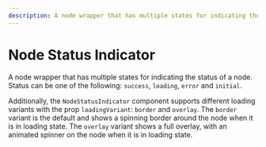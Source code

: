 ```yaml
---
description: A node wrapper that has multiple states for indicating the status of a node.
---
```



# Node Status Indicator

A node wrapper that has multiple states for indicating the status of a node. Status can be one of the following: `success`, `loading`, `error` and `initial`.

Additionally, the `NodeStatusIndicator` component supports different loading variants with the prop `loadingVariant`: `border` and `overlay`.
The `border` variant is the default and shows a spinning border around the node when it is in loading state.
The `overlay` variant shows a full overlay, with an animated spinner on the node when it is in loading state.

<UiComponentViewer id="node-status-indicator" />
